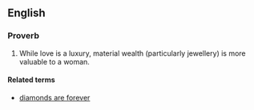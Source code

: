 ==English==

===Proverb===
{{head|en|proverb|head=[[diamond]]s are a [[girl|girl's]] [[best]] [[friend]]}}

# While love is a luxury, material wealth (particularly jewellery) is more valuable to a woman.

====Related terms====
* [[diamonds are forever]]